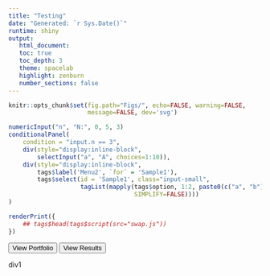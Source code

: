 ```yaml
---
title: "Testing"
date: "Generated: `r Sys.Date()`"
runtime: shiny
output:
   html_document:
   toc: true
   toc_depth: 3
   theme: spacelab
   highlight: zenburn
   number_sections: false
---
```


```r

knitr::opts_chunk$set(fig.path="Figs/", echo=FALSE, warning=FALSE,
                      message=FALSE, dev='svg')

```


```r

numericInput("n", "N:", 0, 5, 3)
conditionalPanel(
    condition = "input.n == 3",
    div(style="display:inline-block",
        selectInput("a", "A", choices=1:10)),
    div(style="display:inline-block",
        tags$label('Menu2', `for` = 'Sample1'), 
        tags$select(id = 'Sample1', class="input-small",
                    tagList(mapply(tags$option, 1:2, paste0(c("a", "b"), 1:2),
                                   SIMPLIFY=FALSE))))
)

```

<script type="text/javascript"> 
function swap(one, two) { 
document.getElementById(one).style.display = 'block'; 
document.getElementById(two).style.display = 'none'; 
} 
</script> 

```r
renderPrint({ 
    ## tags$head(tags$script(src="swap.js")) 
}) 
``` 
<button onClick="replaceContentInContainer('target', 'replace_target')">View Portfolio</button> 
<button onClick="replaceContentInOtherContainer('replace_target', 'target')">View Results</button> 

<div> 
<span id="target">div1</span> 
</div> 

<div style="display:none"> 
<span id="replace_target">div2</span> 
</div> 
